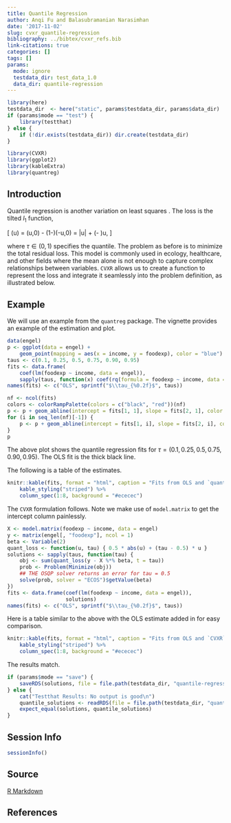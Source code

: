 ```yaml
---
title: Quantile Regression
author: Anqi Fu and Balasubramanian Narasimhan
date: '2017-11-02'
slug: cvxr_quantile-regression
bibliography: ../bibtex/cvxr_refs.bib
link-citations: true
categories: []
tags: []
params:
  mode: ignore
  testdata_dir: test_data_1.0
  data_dir: quantile-regression
---
```


```r
library(here)
testdata_dir  <- here("static", params$testdata_dir, params$data_dir) 
if (params$mode == "test") {
    library(testthat)
} else {
    if (!dir.exists(testdata_dir)) dir.create(testdata_dir)
}
```

```r
library(CVXR)
library(ggplot2)
library(kableExtra)
library(quantreg)
```


## Introduction

Quantile regression is another variation on least squares
\citep{quantile}. The loss is the tilted $l_1$ function,

\[
	\phi(u) = \tau\max(u,0) - (1-\tau)\max(-u,0) = \frac{1}{2}|u| + \left(\tau - \frac{1}{2}\right)u,
\]

where $\tau \in (0,1)$ specifies the quantile. The problem as before
is to minimize the total residual loss. This model is commonly used in
ecology, healthcare, and other fields where the mean alone is not
enough to capture complex relationships between variables. `CVXR`
allows us to create a function to represent the loss and integrate it
seamlessly into the problem definition, as illustrated below.


## Example

We will use an example from the `quantreg` package. The vignette
provides an example of the estimation and plot.

```r
data(engel)
p <- ggplot(data = engel) +
    geom_point(mapping = aes(x = income, y = foodexp), color = "blue")
taus <- c(0.1, 0.25, 0.5, 0.75, 0.90, 0.95)
fits <- data.frame(
    coef(lm(foodexp ~ income, data = engel)),
    sapply(taus, function(x) coef(rq(formula = foodexp ~ income, data = engel, tau = x))))
names(fits) <- c("OLS", sprintf("$\\tau_{%0.2f}$", taus))

nf <- ncol(fits)
colors <- colorRampPalette(colors = c("black", "red"))(nf)
p <- p + geom_abline(intercept = fits[1, 1], slope = fits[2, 1], color = colors[1], size = 1.5)
for (i in seq_len(nf)[-1]) {
    p <- p + geom_abline(intercept = fits[1, i], slope = fits[2, i], color = colors[i])
}
p
```

The above plot shows the quantile regression fits for $\tau = (0.1,
0.25, 0.5, 0.75, 0.90, 0.95)$. The OLS fit is the thick black line.
    
The following is a table of the estimates.

```r
knitr::kable(fits, format = "html", caption = "Fits from OLS and `quantreg`") %>%
    kable_styling("striped") %>%
    column_spec(1:8, background = "#ececec")
```

The `CVXR` formulation follows. Note we make use of `model.matrix` to
get the intercept column painlessly. 

```r
X <- model.matrix(foodexp ~ income, data = engel)
y <- matrix(engel[, "foodexp"], ncol = 1)
beta <- Variable(2)
quant_loss <- function(u, tau) { 0.5 * abs(u) + (tau - 0.5) * u }
solutions <- sapply(taus, function(tau) {
    obj <- sum(quant_loss(y - X %*% beta, t = tau))
    prob <- Problem(Minimize(obj))
    ## THE OSQP solver returns an error for tau = 0.5
    solve(prob, solver = "ECOS")$getValue(beta)
})
fits <- data.frame(coef(lm(foodexp ~ income, data = engel)),
                   solutions)
names(fits) <- c("OLS", sprintf("$\\tau_{%0.2f}$", taus))
```

Here is a table similar to the above with the OLS estimate added in
for easy comparison.


```r
knitr::kable(fits, format = "html", caption = "Fits from OLS and `CVXR`") %>%
    kable_styling("striped") %>%
    column_spec(1:8, background = "#ececec")
```

The results match.

```r
if (params$mode == "save") {
    saveRDS(solutions, file = file.path(testdata_dir, "quantile-regression.RDS"))
} else {
    cat("Testthat Results: No output is good\n")
    quantile_solutions <- readRDS(file = file.path(testdata_dir, "quantile-regression.RDS"))
    expect_equal(solutions, quantile_solutions)
}
```

## Session Info

```r
sessionInfo()
```

## Source

[R Markdown](https://github.com/bnaras/cvxr_docs/blob/master/content/cvxr_examples/quantile-regression.Rmd)

## References
